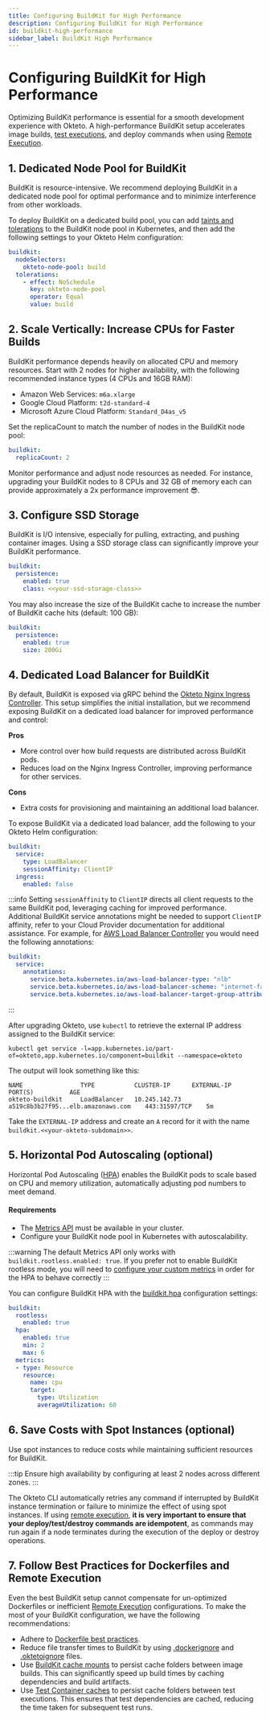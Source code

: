 ```yaml
---
title: Configuring BuildKit for High Performance
description: Configuring BuildKit for High Performance
id: buildkit-high-performance
sidebar_label: BuildKit High Performance
---
```


# Configuring BuildKit for High Performance

Optimizing BuildKit performance is essential for a smooth development experience with Okteto.
A high-performance BuildKit setup accelerates image builds, [test executions](testing/index.mdx), and deploy commands when using [Remote Execution](core/remote-execution.mdx).

## 1. Dedicated Node Pool for BuildKit

BuildKit is resource-intensive.
We recommend deploying BuildKit in a dedicated node pool for optimal performance and to minimize interference from other workloads.

To deploy BuildKit on a dedicated build pool, you can add [taints and tolerations](https://kubernetes.io/docs/concepts/scheduling-eviction/taint-and-toleration/) to the BuildKit node pool in Kubernetes, and then add the following settings to your Okteto Helm configuration:

```yaml
buildkit:
  nodeSelectors:
    okteto-node-pool: build
  tolerations:
    - effect: NoSchedule
      key: okteto-node-pool
      operator: Equal
      value: build
```      

## 2. Scale Vertically: Increase CPUs for Faster Builds

BuildKit performance depends heavily on allocated CPU and memory resources.
Start with 2 nodes for higher availability, with the following recommended instance types (4 CPUs and 16GB RAM):

- Amazon Web Services: `m6a.xlarge`
- Google Cloud Platform: `t2d-standard-4`
- Microsoft Azure Cloud Platform: `Standard_D4as_v5`

Set the replicaCount to match the number of nodes in the BuildKit node pool:

```yaml
buildkit:
  replicaCount: 2
```

Monitor performance and adjust node resources as needed.
For instance, upgrading your BuildKit nodes to 8 CPUs and 32 GB of memory each can provide approximately a 2x performance improvement 😎.

## 3. Configure SSD Storage

BuildKit is I/O intensive, especially for pulling, extracting, and pushing container images.
Using a SSD storage class can significantly improve your BuildKit performance.

```yaml
buildkit:
  persistence:
    enabled: true
    class: <<your-ssd-storage-class>>
```

You may also increase the size of the BuildKit cache to increase the number of BuildKit cache hits (default: 100 GB):

```yaml
buildkit:
  persistence:
    enabled: true
    size: 200Gi
```

## 4. Dedicated Load Balancer for BuildKit

By default, BuildKit is exposed via gRPC behind the [Okteto Nginx Ingress Controller](self-hosted/helm-configuration.mdx#ingress-nginx).
This setup simplifies the initial installation, but we recommend exposing BuildKit on a dedicated load balancer for improved performance and control:

**Pros**
- More control over how build requests are distributed across BuildKit pods.
- Reduces load on the Nginx Ingress Controller, improving performance for other services.

**Cons**
- Extra costs for provisioning and maintaining an additional load balancer.

To expose BuildKit via a dedicated load balancer, add the following to your Okteto Helm configuration:

```yaml
buildkit:
  service:
    type: LoadBalancer
    sessionAffinity: ClientIP
  ingress:
    enabled: false
```      

:::info
Setting `sessionAffinity` to `ClientIP` directs all client requests to the same BuildKit pod, leveraging caching for improved performance.
Additional BuildKit service annotations might be needed to support `ClientIP` affinity, refer to your Cloud Provider documentation for additional assistance.
For example, for [AWS Load Balancer Controller](https://docs.aws.amazon.com/eks/latest/userguide/aws-load-balancer-controller.html) you would need the following annotations:
```yaml
buildkit:
  service:
    annotations:
      service.beta.kubernetes.io/aws-load-balancer-type: "nlb"
      service.beta.kubernetes.io/aws-load-balancer-scheme: "internet-facing"
      service.beta.kubernetes.io/aws-load-balancer-target-group-attributes: "stickiness.enabled=true,stickiness.type=source_ip"
```
:::

After upgrading Okteto, use `kubectl` to retrieve the external IP address assigned to the BuildKit service:

```console
kubectl get service -l=app.kubernetes.io/part-of=okteto,app.kubernetes.io/component=buildkit --namespace=okteto
```

The output will look something like this:

```
NAME                TYPE           CLUSTER-IP      EXTERNAL-IP                           PORT(S)          AGE
okteto-buildkit     LoadBalancer   10.245.142.73   a519c8b3b27f95...elb.amazonaws.com    443:31597/TCP    5m
```

Take the `EXTERNAL-IP` address and create an `A` record for it with the name `buildkit.<<your-okteto-subdomain>>`.

## 5. Horizontal Pod Autoscaling (optional)

Horizontal Pod Autoscaling ([HPA](https://kubernetes.io/docs/tasks/run-application/horizontal-pod-autoscale/)) enables the BuildKit pods to scale based on CPU and memory utilization, automatically adjusting pod numbers to meet demand.

#### Requirements
- The [Metrics API](https://kubernetes.io/docs/tasks/debug/debug-cluster/resource-metrics-pipeline/#metrics-server) must be available in your cluster.
- Configure your BuildKit node pool in Kubernetes with autoscalability.

:::warning
The default Metrics API only works with `buildkit.rootless.enabled: true`. If you prefer not to enable BuildKit rootless mode, you will need to [configure your custom metrics](https://kubernetes.io/docs/tasks/run-application/horizontal-pod-autoscale-walkthrough/#autoscaling-on-multiple-metrics-and-custom-metrics) in order for the HPA to behave correctly
:::

You can configure BuildKit HPA with the [buildkit.hpa](self-hosted/helm-configuration.mdx#buildkit) configuration settings:

```yaml
buildkit:
  rootless:
    enabled: true
  hpa:
    enabled: true
    min: 2
    max: 6
  metrics:
  - type: Resource
    resource:
      name: cpu
      target:
        type: Utilization
        averageUtilization: 60    
```    

## 6. Save Costs with Spot Instances (optional)

Use spot instances to reduce costs while maintaining sufficient resources for BuildKit.

:::tip
Ensure high availability by configuring at least 2 nodes across different zones.
:::

The Okteto CLI automatically retries any command if interrupted by BuildKit instance termination or failure to minimize the effect of using spot instances.
If using [remote execution](core/remote-execution.mdx), **it is very important to ensure that your deploy/test/destroy commands are idempotent**, as commands may run again if a node terminates during the execution of the deploy or destroy operations.

## 7. Follow Best Practices for Dockerfiles and Remote Execution

Even the best BuildKit setup cannot compensate for un-optimized Dockerfiles or inefficient [Remote Execution](core/remote-execution.mdx) configurations.
To make the most of your BuildKit configuration, we have the following recommendations:

- Adhere to [Dockerfile best practices](https://docs.docker.com/build/building/best-practices/).
- Reduce file transfer times to BuildKit by using [.dockerignore](https://docs.docker.com/reference/dockerfile/#dockerignore-file) and [.oktetoignore](core/remote-execution.mdx#ignoring-files) files.
- Use [BuildKit cache mounts](https://docs.docker.com/build/cache/optimize/) to persist cache folders between image builds. This can significantly speed up build times by caching dependencies and build artifacts.
- Use [Test Container caches](https://www.okteto.com/docs/reference/okteto-manifest/#caches-string-optional) to persist cache folders between test executions. This ensures that test dependencies are cached, reducing the time taken for subsequent test runs.
